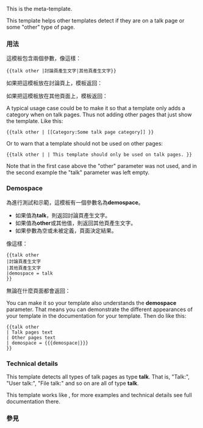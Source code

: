 {{Documentation subpage}}
<!-- 在本行下編輯模板說明 -->

This is the {{tl|talk other}} meta-template.

This template helps other templates detect if they are on a talk page or some "other" type of page.

=== 用法 ===

這模板包含兩個參數，像這樣：

<pre>{{talk other |討論頁產生文字|其他頁產生文字}}</pre>

如果把這模板放在討論頁上，模板返回：

:{{talk other | demospace=talk |討論頁產生文字|其他頁產生文字}}

如果把這模板放在其他頁面上，模板返回：

:{{talk other |討論頁產生文字|其他頁產生文字}}

A typical usage case could be to make it so that a template only adds a category when on talk pages. Thus not adding other pages that just show the template. Like this:

<pre>
{{talk other | [[Category:Some talk page category]] }}
</pre>

Or to warn that a template should not be used on other pages:

<pre>
{{talk other | | This template should only be used on talk pages. }}
</pre>

Note that in the first case above the "other" parameter was not used, and in the second example the "talk" parameter was left empty.

=== Demospace ===

為進行測試和示範，這模板有一個參數名為'''demospace'''。

* 如果值為'''talk'''，則返回討論頁產生文字。
* 如果值為'''other'''或其他值，則返回其他頁產生文字。
* 如果參數為空或未被定義，頁面決定結果。

像這樣：

<pre>
{{talk other 
|討論頁產生文字
|其他頁產生文字
|demospace = talk
}}
</pre>

無論在什麼頁面都會返回：

:{{talk other 
|討論頁產生文字
|其他頁產生文字
|demospace = talk
}}

You can make it so your template also understands the '''demospace''' parameter. That means you can demonstrate the different appearances of your template in the documentation for your template. Then do like this:

<pre>
{{talk other 
| Talk pages text 
| Other pages text 
| demospace = {{{demospace|}}}
}}
</pre>

=== Technical details ===

This template detects all types of talk pages as type '''talk'''. That is, "Talk:", "User talk:", "File talk:" and so on are all of type '''talk'''.

This template works like {{tl|main talk other}}, for more examples and technical details see full documentation there. 

=== 參見 ===

{{namespace detect see also}}

<includeonly>{{sandbox other||
[[Category:命名空間操作模板]]
[[Category:討論頁模板]]
}}</includeonly>